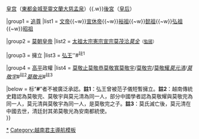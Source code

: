 {{Navbox
|name = 莫朝君主
|title = [[莫朝]][[越南君主列表#莫朝（北朝）|君主]]
|titlestyle = background:#B7F0B1;
|groupstyle= background:#B7F0B1;
|abovestyle= background:#B7F0B1;
|belowstyle= background:#B7F0B1;
|state = {{{state|uncollapsed}}}
|bodyclass = hlist

|above = [[莫朝君主世系圖|世系]]{{.w}}[[昇龍皇城|皇宫]]（[[河內市|東都]]{{to}}[[金城县|金城]]{{to}}[[至靈市|至靈]]{{to}}[[文关县|文蘭]]{{to}}[[大慈縣|大慈]]{{to}}[[孟泉]]）{{.w}}[[越南皇后及妃嬪列表#莫朝|後宮]]（[[Template:莫朝皇后及鄭主王妃|皇后]]）

|group1 = [[:Category:越南追尊君主|追尊]]
|list1 = [[莫挺之|文帝]]{{~w}}[[莫瑤|宣休帝]]{{~w}}[[莫邃|裕祖]]{{~w}}[[莫暠|懿祖]]{{~w}}[[莫萍|弘祖]]{{~w}}[[莫檄|昭祖]]

|group2 = [[莫朝]][[皇帝]]
|list2 = [[莫登庸|太祖]]{{to}}[[莫太宗|太宗]]{{to}}[[莫憲宗|憲宗]]{{to}}[[莫宣宗|宣宗]]{{to}}[[莫茂洽]]{{to}}''[[莫全]]''<small>（[[監國]]）</small>

|group3 = 擁立
|list3 = [[莫正中|弘王]]''#<sup>註1</sup>

|group4 = [[高平省|高平]]政權
|list4 = [[莫敬止]]{{to}}[[莫敬恭]]{{to}}[[莫敬寬]]{{to}}[[莫敬宇]]/[[莫敬宇|莫敬完]]/[[莫敬宇|莫敬耀]]{{to}}''[[莫元清]]/[[莫敬宇]]''#<sup>註2</sup>{{to}}''[[莫敬光]]''#<sup>註3</sup>

|below = 标“'''#'''”者不被廣泛承認。'''註1'''：弘王曾被范子儀短暫擁立。'''註2'''：越南傳統史籍認為莫敬完、莫敬宇與莫元清為同一人，部分中國學者認為莫敬耀與莫敬完為同一人，莫元清與莫敬宇為同一人，是莫敬完之子。'''註3'''：莫氏滅亡後，莫元清在中國去世，清廷封其弟莫敬光為安南都統使。<br>{{越南元首}}
}}
<noinclude>
[[Category:莫朝君主|*]]
[[Category:越南君主導航模板]]
</noinclude>